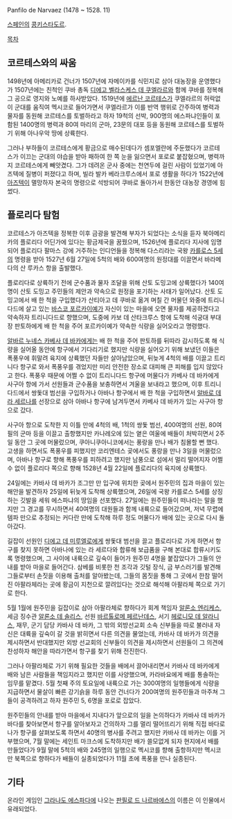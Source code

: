 Panfilo de Narvaez
(1478 ~ 1528. 11)

[[스페인]]의 [[콩키스타도르]].

[[목차]]
== 코르테스와의 싸움 ==
1498년에 아메리카로 건너가 1507년에 자메이카를 식민지로 삼아 대농장을 운영했다가 1507년에는 친척인 쿠바 총독 [[디에고 벨라스케스 데 쿠엘라르]]와 함께 쿠바를 정복해 그 공으로 영지와 노예를 하사받았다. 1519년에 [[에르난 코르테스]]가 쿠엘라르의 허락없이 군대를 움직여 멕시코로 들어가면서 쿠엘라르가 이를 반역 행위로 간주하여 병력과 물자를 동원해 코르테스를 토벌하라고 하자 19척의 선박, 900명의 에스파냐인들이 포함된 1400명의 병력과 80여 마리의 군마, 23문의 대포 등을 동원해 코르테스를 토벌하기 위해 아나우악 땅에 상륙한다.

그러나 부하들이 코르테스에게 황금으로 매수된데다가 셈포엘란에 주둔했다가 코르테스가 이끄는 군대의 야습을 받아 패하여 한 쪽 눈을 잃으면서 포로로 붙잡혔으며, 병력까지 코르테스에게 빼앗겼다. 그가 데려온 군사 중에는 천연두에 걸린 사람이 있었기에 아즈텍에 질병이 퍼졌다고 하며, 빌라 발카 베라크루스에서 포로 생활을 하다가 1522년에 [[아즈텍]]이 멸망하자 본국의 명령으로 석방되어 쿠바로 돌아가서 한동안 대농장 경영에 힘썼다.

== 플로리다 탐험 ==
코르테스가 아즈텍을 정복한 이후 금광을 발견해 부자가 되었다는 소식을 듣자 북아메리카의 플로리다 어딘가에 있다는 황금제국을 꿈꿨으며, 1526년에 플로리다 지사에 임명되어 플로리다 팔마스 강에 거주하는 인디언들을 정복해 다스리라는 국왕 [[카를로스 5세]]의 명령을 받아 1527년 6월 27일에 5척의 배와 600여명의 원정대를 이끌면서 바라메다의 산 루카스 항을 출발했다.

플로리다로 상륙하기 전에 군수품과 물자 조달을 위해 산토 도밍고에 상륙했다가 140여명이 산토 도밍고 주민들의 제안과 약속으로 원정을 포기하는 사태가 일어났다. 산토 도밍고에서 배 한 척을 구입했다가 산티아고 데 쿠바로 옮겨 며칠 간 머물던 와중에 트리니다드에 살고 있는 [[바스코 포르카이예]]가 자신이 있는 마을에 오면 물자를 제공하겠다고 약속하자 트리니다드로 향했으며, 도중에 카보 데 산타크루스 항에 도착해 석궁대 부대장 판토하에게 배 한 척을 주어 포르카이예가 약속한 식량을 실어오라고 명령했다.

[[알바르 누녜스 카베사 데 바카]]에게는 배 한 척을 주어 판토하를 뒤따라 감시하도록 해 식량을 실어올 동안에 항구에서 기다리기로 했지만 식량을 실어오기 위해 보냈던 이들은 폭풍우에 휘말려 육지에 상륙했던 자들만 살아남았으며, 뒤늦게 4척의 배를 이끌고 트리니다 항구로 와서 폭풍우를 겪었지만 미리 안전한 장소로 대피해 큰 피해를 입지 않았다고 한다. 폭풍우 때문에 어쩔 수 없이 트리니다드 항구에 머물다가 카베사 데 바카에게 사구아 항에 가서 선원들과 군수품을 보충하면서 겨울을 보내라고 했으며, 이후 트리니다드에서 쌍돛대 범선을 구입하거나 아바나 항구에서 배 한 척을 구입하면서 [[알바로 데 라 세르나]]를 선장으로 삼아 아바나 항구에 남겨두면서 카베사 데 바카가 있는 사구아 항으로 갔다.

사구아 항으로 도착한 지 이틀 만에 4척의 배, 1척의 쌍돛 범선, 400여명의 선원, 80여필의 군마 등을 이끌고 출항했지만 카나레오에 있는 옅은 여울에 배들이 처박히면서 2주일 동안 그 곳에 머물렀으며, 쿠아니쿠아니코에서는 풍랑을 만나 배가 침몰할 뻔 했다. 고생을 하면서도 폭풍우를 피했지만 코리엔테스 곶에서도 풍랑을 만나 3일을 머물렀으며, 아바나 항구로 향해 폭풍우를 피하려고 했지만 남풍으로 섬에서 멀리 떨어지자 어쩔 수 없이 플로리다 쪽으로 향해 1528년 4월 22일에 플로리다의 육지에 상륙했다.

24일에는 카바사 데 바카가 조그만 만 입구에 위치한 곶에서 원주민의 집과 마을이 있는 해안을 발견하자 25일에 뒤늦게 도착해 상륙했으며, 26일에 국왕 카를로스 5세를 상징하는 깃발을 세워 에스파냐의 땅임을 선포했다. 27일에는 원주민들이 떠나라는 말을 했지만 그 경고를 무시하면서 40여명의 대원들과 함께 내륙으로 들어갔으며, 저녁 무렵에 템파 만으로 추정되는 커다란 만에 도착해 하루 정도 머물다가 배에 있는 곳으로 다시 돌아갔다.

길잡이 선원인 [[디에고 데 미루엘로]]에게 쌍돛대 범선을 끌고 플로리다로 가게 하면서 항구를 찾지 못하면 아바나에 있는 라 세르다와 합류해 보급품을 구해 본대로 합류시키도록 명령했으며, 그 사이에 내륙으로 깊숙이 들어가 원주민 4명을 붙잡았다가 그들의 안내를 받아 마을로 들어간다. 삼베를 비롯한 천 조각과 깃털 장식, 금 부스러기를 발견해 그들로부터 손짓을 이용해 출처를 알아봤는데, 그들의 몸짓을 통해 그 곳에서 한참 떨어진 아팔라체라는 곳에 황금이 지천으로 깔려있다는 것으로 해석해 아팔라체 쪽으로 가기로 한다.

5월 1월에 원주민을 길잡이로 삼아 아팔라체로 향하다가 회계 책임자 [[알론소 엔리케스]], 세금 징수관 [[알론소 데 솔리스]], 선원 [[바르톨로메 페르난데스]], 서기 [[헤로니모 데 알라니스]], 재무, 군기 담당 카바사 데 바카, 그 밖의 외방선교회 소속 신부들을 따로 불러내 자신은 대륙을 깊숙이 갈 것을 밝히면서 다른 의견을 물었는데, 카바사 데 바카가 의견을 제시하면서 반대했지만 외방 선교회의 신부들이 의견을 제시하면서 선원들이 그 의견에 찬성하자 해안을 따라가면서 항구를 찾기 위해 전진한다.

그러나 아팔라체로 가기 위해 필요한 것들을 배에서 끌어내리면서 카바사 데 바카에게 배와 남은 사람들을 책임지라고 했지만 이를 사양했으며, 카라바요에게 배를 통솔하는 임무를 맡겼다. 5월 첫째 주의 토요일에 내륙으로 가는 300여명의 일행들에게 식량을 지급하면서 물살이 빠른 강기슭을 하루 동안 건너다가 200여명의 원주민들과 마주쳐 그들이 공격하려고 하자 원주민 5, 6명을 포로로 잡았다.

원주민들의 안내를 받아 마을에서 지내다가 앞으로의 일을 논의하다가 카바사 데 바카가 바다를 찾아보면서 항구를 알아보자고 건의하자 그를 멀리 떨어뜨리기 위해 직접 바다로 나가 항구를 살펴보도록 하면서 40명의 병사를 주려고 했지만 카바사 데 바카는 이를 거부했으며, 7월 말에는 세인트 마크스에 도착하지만 배가 쓸모없게 되자 현지에서 배를 만들었다가 9월 말에 5척의 배와 245명의 일행으로 멕시코를 향해 출항하지만 멕시코 만 북쪽으로 향하다가 배들이 실종되었다가 11월 초에 폭풍을 만나 실종된다.

== 기타 ==
온라인 게임인 [[그라나도 에스파다]]에 나오는 [[판필로 드 나르바에스]]의 이름은 이 인물에서 유래되었다.
